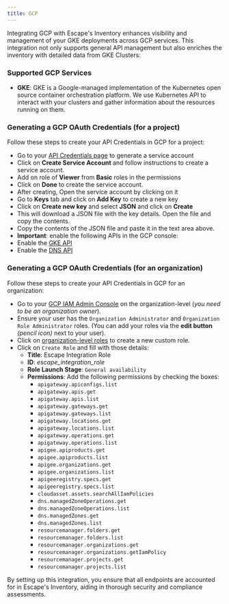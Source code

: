 ```yaml
---
title: GCP
---
```


Integrating GCP with Escape's Inventory enhances visibility and management of your GKE deployments across GCP services. This integration not only supports general API management but also enriches the inventory with detailed data from GKE Clusters:

### Supported GCP Services

- **GKE**: GKE is a Google-managed implementation of the Kubernetes open source container orchestration platform. We use Kubernetes API to interact with your clusters and gather information about the resources running on them.

### Generating a GCP OAuth Credentials (for a project)

Follow these steps to create your API Credentials in GCP for a project:

- Go to your [API Credentials page](https://console.cloud.google.com/apis/credentials) to generate a service account
- Click on **Create Service Account** and follow instructions to create a service account.
- Add on role of **Viewer** from **Basic** roles in the permissions
- Click on **Done** to create the service account.
- After creating, Open the service account by clicking on it
- Go to **Keys** tab and click on **Add Key** to create a new key
- Click on **Create new key** and select **JSON** and click on **Create**
- This will download a JSON file with the key details. Open the file and copy the contents.
- Copy the contents of the JSON file and paste it in the text area above.
- **Important**: enable the following APIs in the GCP console:
- Enable the [GKE API](https://console.cloud.google.com/apis/enableflow?apiid=gkehub.googleapis.com)
- Enable the [DNS API](https://console.cloud.google.com/apis/enableflow?apiid=dns.googleapis.com)

### Generating a GCP OAuth Credentials (for an organization)

Follow these steps to create your API Credentials in GCP for an organization:

- Go to your [GCP IAM Admin Console](https://console.cloud.google.com/iam-admin/iam) on the organization-level (*you need to be an organization owner*).
- Ensure your user has the `Organization Administrator` and `Organization Role Administrator` roles. (You can add your roles via the **edit button** *(pencil icon)* next to your user).
- Click on [organization-level roles](https://console.cloud.google.com/iam-admin/roles) to create a new custom role.
- Click on `Create Role` and fill with those details:
  - **Title**: Escape Integration Role
  - **ID**: *escape_integration_role*
  - **Role Launch Stage**: `General availability`
  - **Permissions**: Add the following permissions by checking the boxes:
    - `apigateway.apiconfigs.list`
    - `apigateway.apis.get`
    - `apigateway.apis.list`
    - `apigateway.gateways.get`
    - `apigateway.gateways.list`
    - `apigateway.locations.get`
    - `apigateway.locations.list`
    - `apigateway.operations.get`
    - `apigateway.operations.list`
    - `apigee.apiproducts.get`
    - `apigee.apiproducts.list`
    - `apigee.organizations.get`
    - `apigee.organizations.list`
    - `apigeeregistry.specs.get`
    - `apigeeregistry.specs.list`
    - `cloudasset.assets.searchAllIamPolicies`
    - `dns.managedZoneOperations.get`
    - `dns.managedZoneOperations.list`
    - `dns.managedZones.get`
    - `dns.managedZones.list`
    - `resourcemanager.folders.get`
    - `resourcemanager.folders.list`
    - `resourcemanager.organizations.get`
    - `resourcemanager.organizations.getIamPolicy`
    - `resourcemanager.projects.get`
    - `resourcemanager.projects.list`


By setting up this integration, you ensure that all endpoints are accounted for in Escape's Inventory, aiding in thorough security and compliance assessments.
